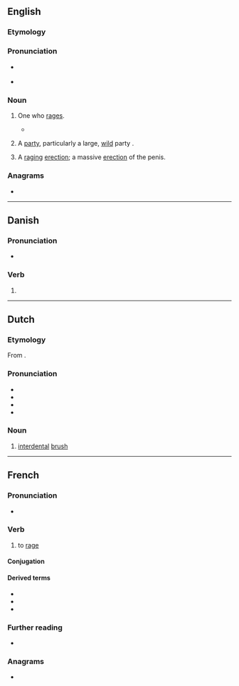 {{also|Rager}}
==English==

===Etymology===
{{suffix|en|rage|er}}

===Pronunciation===
* {{a|US}} {{IPA|en|/ˈɹeɪdʒɚ/}}
* {{audio|en|En-au-rager.ogg|Audio (AU)}}

===Noun===
{{en-noun}}

# {{lb|en|uncommon}} One who [[rage]]s.
#* {{quote-book|en|year=2005|author=Paul Blum|title=Teacher's Guide to Anger Management|page=51|passage='''Ragers''' are feared and detested by teachers for their potential to destroy a lesson.}}
# {{lb|en|slang}} A [[party]], particularly a large, [[wild]] party {{gloss|social event}}.
# {{lb|en|slang}} A [[raging]] [[erection]]; a massive [[erection]] of the penis.

===Anagrams===
* {{anagrams|en|a=aegrr|Grear|gerra}}

----

==Danish==

===Pronunciation===
* {{IPA|da|/raːɣər/|[ˈʁɑwɐ]}}

===Verb===
{{head|da|verb form}}

# {{inflection of|da|rage||pres|tense|nocat=1}}

----

==Dutch==

===Etymology===
From {{m|nl|rageren||to brush}}.
{{rfe|nl|check, please: is it from [[ragen]] or [[rageren]]?}}

===Pronunciation===
* {{audio|nl|Nl-rager.ogg|audio}}
* {{rhymes|nl|aːɣər}}
* {{IPA|nl|/raːɣər/|/raːxər/}}
* {{hyphenation|nl|ra|ger}}

===Noun===
{{nl-noun|m|-s|ragertje}}

# [[interdental]] [[brush]]

----

==French==

===Pronunciation===
* {{audio|fr|LL-Q150 (fra)-Lepticed7-rager.wav|Audio}}

===Verb===
{{fr-verb}}

# to [[rage]]

====Conjugation====
{{fr-conj-auto}}

====Derived terms====
* {{l|fr|enragé}}
* {{l|fr|rage}}
* {{l|fr|rageur}}

===Further reading===
* {{R:TLFi}}

===Anagrams===
* {{l|fr|garer}}